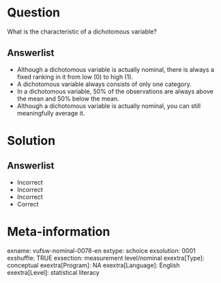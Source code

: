 Question
========
What is the characteristic of a dichotomous variable?

Answerlist
----------
* Although a dichotomous variable is actually nominal, there is always a fixed ranking in it from low (0) to high (1).
* A dichotomous variable always consists of only one category.
* In a dichotomous variable, 50% of the observations are always above the mean and 50% below the mean.
* Although a dichotomous variable is actually nominal, you can still meaningfully average it.

Solution
========

Answerlist
----------
* Incorrect
* Incorrect
* Incorrect
* Correct

Meta-information
================
exname: vufsw-nominal-0078-en
extype: schoice
exsolution: 0001
exshuffle: TRUE
exsection: measurement level/nominal
exextra[Type]: conceptual
exextra[Program]: NA
exextra[Language]: English
exextra[Level]: statistical literacy

